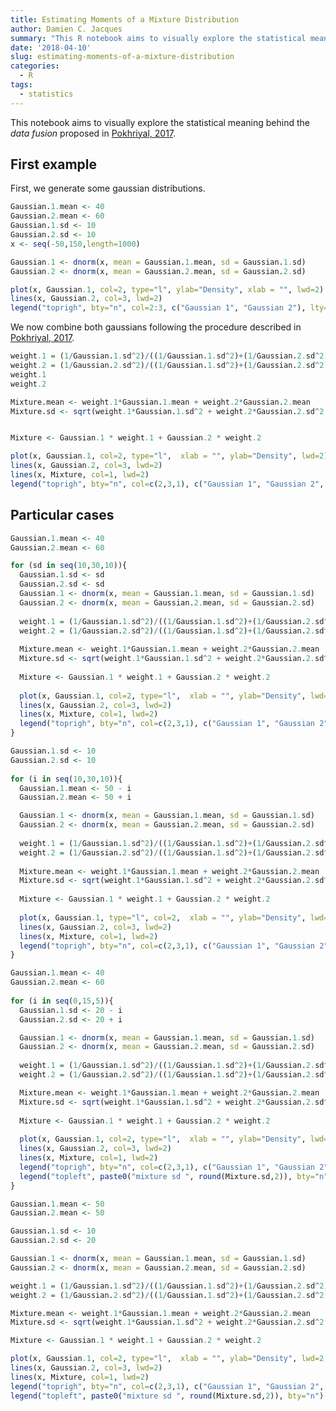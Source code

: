 ```yaml
---
title: Estimating Moments of a Mixture Distribution
author: Damien C. Jacques
summary: "This R notebook aims to visually explore the statistical meaning behind the *data fusion* proposed in [Pokhriyal, 2017](http://www.pnas.org/content/114/46/E9783)."
date: '2018-04-10'
slug: estimating-moments-of-a-mixture-distribution
categories:
  - R
tags:
  - statistics
---
```




This notebook aims to visually explore the statistical meaning behind the *data fusion* proposed in [Pokhriyal, 2017](http://www.pnas.org/content/114/46/E9783).

## First example

First, we generate some gaussian distributions.

```r
Gaussian.1.mean <- 40
Gaussian.2.mean <- 60
Gaussian.1.sd <- 10
Gaussian.2.sd <- 10
x <- seq(-50,150,length=1000)

Gaussian.1 <- dnorm(x, mean = Gaussian.1.mean, sd = Gaussian.1.sd)
Gaussian.2 <- dnorm(x, mean = Gaussian.2.mean, sd = Gaussian.2.sd)

plot(x, Gaussian.1, col=2, type="l", ylab="Density", xlab = "", lwd=2)
lines(x, Gaussian.2, col=3, lwd=2)
legend("toprigh", bty="n", col=2:3, c("Gaussian 1", "Gaussian 2"), lty=1, lwd=2)
```

We now combine both gaussians following the procedure described in [Pokhriyal, 2017](http://www.pnas.org/content/114/46/E9783).

```r
weight.1 = (1/Gaussian.1.sd^2)/((1/Gaussian.1.sd^2)+(1/Gaussian.2.sd^2))
weight.2 = (1/Gaussian.2.sd^2)/((1/Gaussian.1.sd^2)+(1/Gaussian.2.sd^2))
weight.1
weight.2

Mixture.mean <- weight.1*Gaussian.1.mean + weight.2*Gaussian.2.mean
Mixture.sd <- sqrt(weight.1*Gaussian.1.sd^2 + weight.2*Gaussian.2.sd^2 + weight.1*weight.2*(Gaussian.1.mean-Gaussian.2.mean)^2) 


Mixture <- Gaussian.1 * weight.1 + Gaussian.2 * weight.2 

plot(x, Gaussian.1, col=2, type="l",  xlab = "", ylab="Density", lwd=2)
lines(x, Gaussian.2, col=3, lwd=2)
lines(x, Mixture, col=1, lwd=2)
legend("toprigh", bty="n", col=c(2,3,1), c("Gaussian 1", "Gaussian 2", "Mixture"), lty=1, lwd=2)
```


## Particular cases


```r

Gaussian.1.mean <- 40
Gaussian.2.mean <- 60

for (sd in seq(10,30,10)){
  Gaussian.1.sd <- sd
  Gaussian.2.sd <- sd
  Gaussian.1 <- dnorm(x, mean = Gaussian.1.mean, sd = Gaussian.1.sd)
  Gaussian.2 <- dnorm(x, mean = Gaussian.2.mean, sd = Gaussian.2.sd)
  
  weight.1 = (1/Gaussian.1.sd^2)/((1/Gaussian.1.sd^2)+(1/Gaussian.2.sd^2))
  weight.2 = (1/Gaussian.2.sd^2)/((1/Gaussian.1.sd^2)+(1/Gaussian.2.sd^2))
  
  Mixture.mean <- weight.1*Gaussian.1.mean + weight.2*Gaussian.2.mean
  Mixture.sd <- sqrt(weight.1*Gaussian.1.sd^2 + weight.2*Gaussian.2.sd^2 + weight.1*weight.2*(Gaussian.1.mean-Gaussian.2.mean)^2) 
  
  Mixture <- Gaussian.1 * weight.1 + Gaussian.2 * weight.2 
  
  plot(x, Gaussian.1, col=2, type="l",  xlab = "", ylab="Density", lwd=2, main=paste0("G1 mean= 40, G2 mean=60, sd=",sd))
  lines(x, Gaussian.2, col=3, lwd=2)
  lines(x, Mixture, col=1, lwd=2)
  legend("toprigh", bty="n", col=c(2,3,1), c("Gaussian 1", "Gaussian 2", "Mixture"), lty=1, lwd=2)
}
```

```r
Gaussian.1.sd <- 10
Gaussian.2.sd <- 10
  
for (i in seq(10,30,10)){
  Gaussian.1.mean <- 50 - i
  Gaussian.2.mean <- 50 + i

  Gaussian.1 <- dnorm(x, mean = Gaussian.1.mean, sd = Gaussian.1.sd)
  Gaussian.2 <- dnorm(x, mean = Gaussian.2.mean, sd = Gaussian.2.sd)
  
  weight.1 = (1/Gaussian.1.sd^2)/((1/Gaussian.1.sd^2)+(1/Gaussian.2.sd^2))
  weight.2 = (1/Gaussian.2.sd^2)/((1/Gaussian.1.sd^2)+(1/Gaussian.2.sd^2))
  
  Mixture.mean <- weight.1*Gaussian.1.mean + weight.2*Gaussian.2.mean
  Mixture.sd <- sqrt(weight.1*Gaussian.1.sd^2 + weight.2*Gaussian.2.sd^2 + weight.1*weight.2*(Gaussian.1.mean-Gaussian.2.mean)^2) 
  
  Mixture <- Gaussian.1 * weight.1 + Gaussian.2 * weight.2 
  
  plot(x, Gaussian.1, type="l", col=2,  xlab = "", ylab="Density", lwd=2, main=paste0("G1 mean=",50-i, ", G2 mean=",50+i, ", sd=10"))
  lines(x, Gaussian.2, col=3, lwd=2)
  lines(x, Mixture, col=1, lwd=2)
  legend("toprigh", bty="n", col=c(2,3,1), c("Gaussian 1", "Gaussian 2", "Mixture"), lty=1, lwd=2)
}
```

```r
Gaussian.1.mean <- 40
Gaussian.2.mean <- 60
  
for (i in seq(0,15,5)){
  Gaussian.1.sd <- 20 - i
  Gaussian.2.sd <- 20 + i

  Gaussian.1 <- dnorm(x, mean = Gaussian.1.mean, sd = Gaussian.1.sd)
  Gaussian.2 <- dnorm(x, mean = Gaussian.2.mean, sd = Gaussian.2.sd)
  
  weight.1 = (1/Gaussian.1.sd^2)/((1/Gaussian.1.sd^2)+(1/Gaussian.2.sd^2))
  weight.2 = (1/Gaussian.2.sd^2)/((1/Gaussian.1.sd^2)+(1/Gaussian.2.sd^2))

  Mixture.mean <- weight.1*Gaussian.1.mean + weight.2*Gaussian.2.mean
  Mixture.sd <- sqrt(weight.1*Gaussian.1.sd^2 + weight.2*Gaussian.2.sd^2 + weight.1*weight.2*(Gaussian.1.mean-Gaussian.2.mean)^2) 
  
  Mixture <- Gaussian.1 * weight.1 + Gaussian.2 * weight.2 
  
  plot(x, Gaussian.1, col=2, type="l",  xlab = "", ylab="Density", lwd=2, main=paste0("G1 mean=",Gaussian.1.mean, ", G2 mean=",Gaussian.2.mean, ", G1 sd=",Gaussian.1.sd,", G2 sd=",Gaussian.2.sd ))
  lines(x, Gaussian.2, col=3, lwd=2)
  lines(x, Mixture, col=1, lwd=2)
  legend("toprigh", bty="n", col=c(2,3,1), c("Gaussian 1", "Gaussian 2", "Mixture"), lty=1, lwd=2)
  legend("topleft", paste0("mixture sd ", round(Mixture.sd,2)), bty="n")
}
```
```r
Gaussian.1.mean <- 50
Gaussian.2.mean <- 50 

Gaussian.1.sd <- 10
Gaussian.2.sd <- 20

Gaussian.1 <- dnorm(x, mean = Gaussian.1.mean, sd = Gaussian.1.sd)
Gaussian.2 <- dnorm(x, mean = Gaussian.2.mean, sd = Gaussian.2.sd)

weight.1 = (1/Gaussian.1.sd^2)/((1/Gaussian.1.sd^2)+(1/Gaussian.2.sd^2))
weight.2 = (1/Gaussian.2.sd^2)/((1/Gaussian.1.sd^2)+(1/Gaussian.2.sd^2))

Mixture.mean <- weight.1*Gaussian.1.mean + weight.2*Gaussian.2.mean
Mixture.sd <- sqrt(weight.1*Gaussian.1.sd^2 + weight.2*Gaussian.2.sd^2 + weight.1*weight.2*(Gaussian.1.mean-Gaussian.2.mean)^2) 

Mixture <- Gaussian.1 * weight.1 + Gaussian.2 * weight.2 

plot(x, Gaussian.1, col=2, type="l",  xlab = "", ylab="Density", lwd=2, main=paste0("G1 mean=",Gaussian.1.mean, ", G2 mean=",Gaussian.2.mean, ", G1 sd=",Gaussian.1.sd,", G2 sd=",Gaussian.2.sd ))
lines(x, Gaussian.2, col=3, lwd=2)
lines(x, Mixture, col=1, lwd=2)
legend("toprigh", bty="n", col=c(2,3,1), c("Gaussian 1", "Gaussian 2", "Mixture"), lty=1, lwd=2)
legend("topleft", paste0("mixture sd ", round(Mixture.sd,2)), bty="n")
```